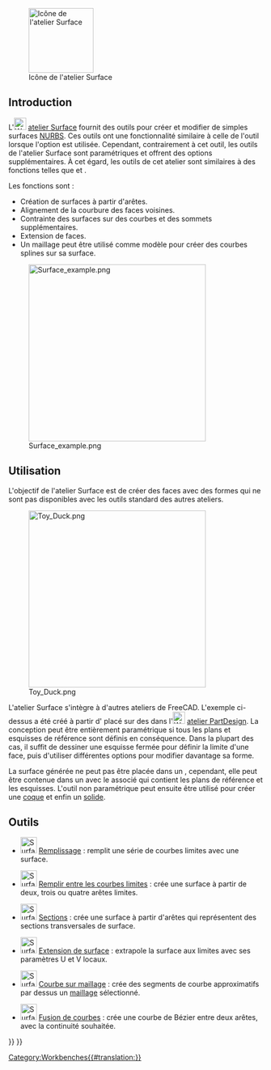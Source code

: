<languages/>

{{Docnav/fr
|[[Spreadsheet_Workbench/fr|Atelier Spreadsheet]]
|[[TechDraw_Workbench/fr|Atelier TechDraw]]
|IconL=Workbench_Spreadsheet.svg
|IconR=Workbench_TechDraw.svg
}}

[[Image:Workbench_Surface.svg|thumb|128px|Icône de l'atelier Surface]]

{{TOCright}}

== Introduction ==

L'[[Image:Workbench_Surface.svg|24px]] [[Surface_Workbench/fr|atelier Surface]] fournit des outils pour créer et modifier de simples surfaces [https://fr.wikipedia.org/wiki/NURBS NURBS]. Ces outils ont une fonctionnalité similaire à celle de l'outil {{Button|[[File:Part Builder.svg|16px]] [[Part_Builder/fr|Part Générateur de formes]]}} lorsque l'option {{MenuCommand|Face from edges}} est utilisée. Cependant, contrairement à cet outil, les outils de l'atelier Surface sont paramétriques et offrent des options supplémentaires. À cet égard, les outils de cet atelier sont similaires à des fonctions telles que {{Button|[[File:PartDesign_AdditiveLoft.svg|16px]] [[PartDesign_AdditiveLoft/fr|PartDesign Lissage additif]]}} et {{Button|[[File:PartDesign_AdditivePipe.svg|16px]] [[PartDesign_AdditivePipe/fr|PartDesign Balayage additif]]}}.

Les fonctions sont :
* Création de surfaces à partir d'arêtes.
* Alignement de la courbure des faces voisines.
* Contrainte des surfaces sur des courbes et des sommets supplémentaires.
* Extension de faces.
* Un maillage peut être utilisé comme modèle pour créer des courbes splines sur sa surface.

[[Image:Surface_example.png|350px]]

<span id="Usage"></span>
== Utilisation ==

L'objectif de l'atelier Surface est de créer des faces avec des formes qui ne sont pas disponibles avec les outils standard des autres ateliers.

[[File:Toy_Duck.png|350px]]

{{Caption|Surface créée avec des esquisses placées dans des plans de référence avec les outils de l'[[PartDesign Workbench/fr|atelier PartDesign]]}}

L'atelier Surface s'intègre à d'autres ateliers de FreeCAD. L'exemple ci-dessus a été créé à partir d'{{Button|[[File:Sketcher_NewSketch.svg|16px]] [[Sketch/fr|esquisses]]}} placé sur des {{Button|[[File:PartDesign_Plane.svg|16px]] [[PartDesign_Plane|plans de référence]]}} dans l'[[File:Workbench_PartDesign.svg|24px]] [[PartDesign_Workbench/fr|atelier PartDesign]]. La conception peut être entièrement paramétrique si tous les plans et esquisses de référence sont définis en conséquence. Dans la plupart des cas, il suffit de dessiner une esquisse fermée pour définir la limite d'une face, puis d'utiliser différentes options pour modifier davantage sa forme.

La surface générée ne peut pas être placée dans un {{Button|[[File:PartDesign_Body.svg|16px]] [[PartDesign_Body/fr|PartDesign Corps]]}}, cependant, elle peut être contenue dans un {{Button|[[File:Std_Part.svg|16px]] [[Std_Part/fr|Std Part]]}} avec le {{Button|[[File:PartDesign_Body.svg|16px]] [[PartDesign_Body/fr|PartDesign Corps]]}} associé qui contient les plans de référence et les esquisses. L'outil non paramétrique {{Button|[[File:Part_Builder.svg|16px]] [[Part_Builder/fr|Part Générateur de formes]]}} peut ensuite être utilisé pour créer une [[Glossary/fr#Shell|coque]] et enfin un [[Glossary/fr#Solid|solide]].

<span id="Tools"></span>
== Outils ==

* [[File:Surface_Filling.svg|32px]] [[Surface_Filling/fr|Remplissage]] : remplit une série de courbes limites avec une surface.

* [[File:Surface_GeomFillSurface.svg|32px]] [[Surface_GeomFillSurface/fr|Remplir entre les courbes limites]] : crée une surface à partir de deux, trois ou quatre arêtes limites.

* [[File:Surface_Sections.svg|32px]] [[Surface_Sections/fr|Sections]] : crée une surface à partir d'arêtes qui représentent des sections transversales de surface.

* [[File:Surface_ExtendFace.svg|32px]] [[Surface_ExtendFace/fr|Extension de surface]] : extrapole la surface aux limites avec ses paramètres U et V locaux.

* [[File:Surface_CurveOnMesh.svg|32px]] [[Surface_CurveOnMesh/fr|Courbe sur maillage]] : crée des segments de courbe approximatifs par dessus un [[Mesh_Workbench/fr|maillage]] sélectionné.

* [[File:Surface_BlendCurve.svg|32px]] [[Surface_BlendCurve/fr|Fusion de courbes]] : crée une courbe de Bézier entre deux arêtes, avec la continuité souhaitée.


{{Docnav/fr
|[[Spreadsheet_Workbench/fr|Atelier Spreadsheet]]
|[[TechDraw_Workbench/fr|Atelier TechDraw]]
|IconL=Workbench_Spreadsheet.svg
|IconR=Workbench_TechDraw.svg
}}

{{Surface Tools navi{{#translation:}}}}
{{Userdocnavi{{#translation:}}}}
[[Category:Workbenches{{#translation:}}]]